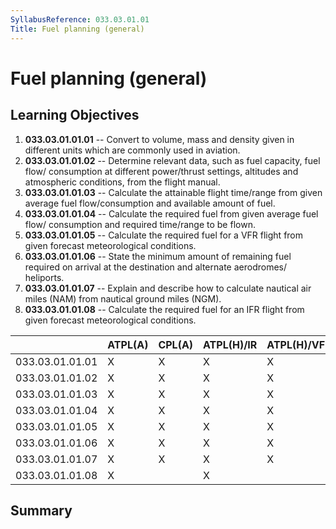 ```yaml
---
SyllabusReference: 033.03.01.01
Title: Fuel planning (general)
---
```


# Fuel planning (general)

## Learning Objectives

1.  **033.03.01.01.01** -- Convert to volume, mass and density given in
    different units which are commonly used in aviation.
2.  **033.03.01.01.02** -- Determine relevant data, such as fuel capacity, fuel
    flow/ consumption at different power/thrust settings, altitudes and
    atmospheric conditions, from the flight manual.
3.  **033.03.01.01.03** -- Calculate the attainable flight time/range from given
    average fuel flow/consumption and available amount of fuel.
4.  **033.03.01.01.04** -- Calculate the required fuel from given average fuel
    flow/ consumption and required time/range to be flown.
5.  **033.03.01.01.05** -- Calculate the required fuel for a VFR flight from
    given forecast meteorological conditions.
6.  **033.03.01.01.06** -- State the minimum amount of remaining fuel required
    on arrival at the destination and alternate aerodromes/ heliports.
7.  **033.03.01.01.07** -- Explain and describe how to calculate nautical air
    miles (NAM) from nautical ground miles (NGM).
8.  **033.03.01.01.08** -- Calculate the required fuel for an IFR flight from
    given forecast meteorological conditions.

|                 | ATPL(A) | CPL(A) | ATPL(H)/IR | ATPL(H)/VFR | CPL(H) | IR  | CBIR(A) |
| --------------- | ------- | ------ | ---------- | ----------- | ------ | --- | ------- |
| 033.03.01.01.01 | X       | X      | X          | X           | X      | X   | X       |
| 033.03.01.01.02 | X       | X      | X          | X           | X      | X   | X       |
| 033.03.01.01.03 | X       | X      | X          | X           | X      | X   | X       |
| 033.03.01.01.04 | X       | X      | X          | X           | X      | X   | X       |
| 033.03.01.01.05 | X       | X      | X          | X           | X      | X   | X       |
| 033.03.01.01.06 | X       | X      | X          | X           | X      | X   | X       |
| 033.03.01.01.07 | X       | X      | X          | X           | X      | X   | X       |
| 033.03.01.01.08 | X       |        | X          |             |        | X   | X       |

## Summary
